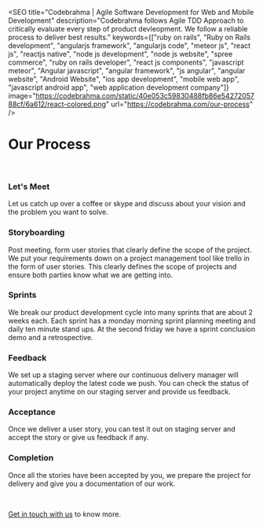 
<SEO
  title="Codebrahma | Agile Software Development for Web and Mobile Development"
  description="Codebrahma follows Agile TDD Approach to critically evaluate every step of product devleopment. We follow a reliable process to deliver best results."
  keywords={["ruby on rails", "Ruby on Rails development", "angularjs framework", "angularjs code", "meteor js", "react js", "reactjs native", "node js development", "node js website", "spree commerce", "ruby on rails developer", "react js components", "javascript meteor", "Angular javascript", "angular framework", "js angular", "angular website", "Android Website", "ios app development", "mobile web app", "javascript android app", "web application development company"]}
  image="https://codebrahma.com/static/40e053c59830488fb86e5427205788cf/6a612/react-colored.png"
  url="https://codebrahma.com/our-process"
/>

# Our Process

<br/>

### Let's Meet

Let us catch up over a coffee or skype and discuss about your vision and the problem you want to solve.

### Storyboarding

Post meeting, form user stories that clearly define the scope of the project. We put your requirements down on a project management tool like trello in the form of user stories. This clearly defines the scope of projects and ensure both parties know what we are getting into.

### Sprints

We break our product development cycle into many sprints that are about 2 weeks each. Each sprint has a monday morning sprint planning meeting and daily ten minute stand ups. At the second friday we have a sprint conclusion demo and a retrospective.

### Feedback

We set up a staging server where our continuous delivery manager will automatically deploy the latest code we push. You can check the status of your project anytime on our staging server and provide us feedback.

### Acceptance

Once we deliver a user story, you can test it out on staging server and accept the story or give us feedback if any.

### Completion

Once all the stories have been accepted by you, we prepare the project for delivery and give you a documentation of our work.

<br/>

[Get in touch with us](/contact) to know more.
